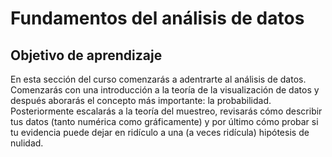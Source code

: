 # Fundamentos del análisis de datos

## Objetivo de aprendizaje

En esta sección del curso comenzarás a adentrarte al análisis de datos. Comenzarás con una introducción a la teoría de la visualización de datos y después aborarás el concepto más importante: la probabilidad. Posteriormente escalarás a la teoría del muestreo, revisarás cómo describir tus datos (tanto numérica como gráficamente) y por último cómo probar si tu evidencia puede dejar en ridículo a una (a veces ridícula) hipótesis de nulidad.